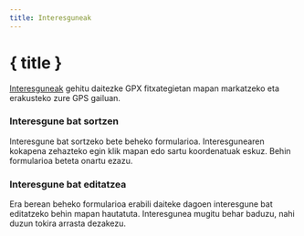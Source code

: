 ```yaml
---
title: Interesguneak
---
```


<script>
</script>

# <MapPin size="24" class="inline-block" style="margin-bottom: 5px" /> { title }

[Interesguneak](../gpx) gehitu daitezke GPX fitxategietan mapan markatzeko eta erakusteko zure GPS gailuan.

### Interesgune bat sortzen

Interesgune bat sortzeko bete beheko formularioa.
Interesgunearen kokapena zehazteko egin klik mapan edo sartu koordenatuak eskuz.
Behin formularioa beteta onartu ezazu.

<div class="flex flex-row justify-center">
    <Waypoint class="text-foreground p-3 border rounded-md shadow-lg" />
</div>

### Interesgune bat editatzea

Era berean beheko formularioa erabili daiteke dagoen interesgune bat editatzeko behin mapan hautatuta.
Interesgunea mugitu behar baduzu, nahi duzun tokira arrasta dezakezu.

